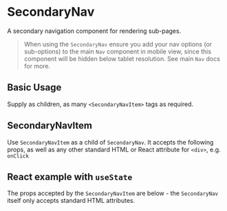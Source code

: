 
<Meta of={SecondaryNavStories} />

# SecondaryNav

A secondary navigation component for rendering sub-pages.

> When using the `SecondaryNav` ensure you add your nav options (or sub-options) to the main `Nav` component in mobile view, since this component will be hidden below tablet resolution. See main `Nav` docs for more.

## Basic Usage

<Canvas of={SecondaryNavStories.BasicUsage} />

<RenderHtmlMarkup of={SecondaryNavStories.BasicUsage} />

Supply as children, as many `<SecondaryNavItem>` tags as required.

## SecondaryNavItem

Use `SecondaryNavItem` as a child of `SecondaryNav`. It accepts the following props, as well as any other standard HTML or React attribute for `<div>`, e.g. `onClick`

## React example with `useState`

The props accepted by the `SecondaryNavItem` are below - the `SecondaryNav` itself only accepts standard HTML attributes.

<Controls />

<Canvas of={SecondaryNavStories.ReactExample} />
